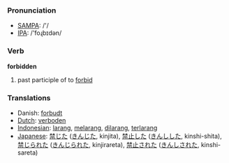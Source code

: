 === Pronunciation ===
*[[w:SAMPA|SAMPA]]: /'/
*[[w:IPA|IPA]]: /'foɻbɪdən/

=== Verb ===

'''forbidden'''

# past participle of to [[forbid]]

=== Translations ===
*Danish: [[forbudt]]
*[[Dutch]]: [[verboden]]
*[[Indonesian]]: [[larang]], [[larang|melarang]], [[larang|dilarang]], [[larang|terlarang]]
*[[Japanese]]: [[禁じた]] ([[きんじた]], kinjita), [[禁止]]した ([[きんし]]した, kinshi-shita), [[禁じられた]] ([[きんじられた]], kinjirareta), [[禁止]]された ([[きんし]]された, kinshi-sareta)